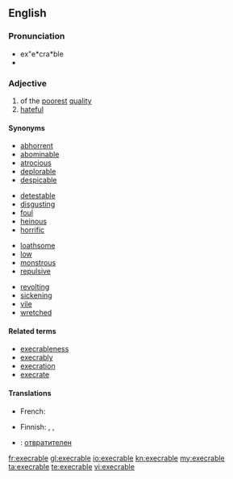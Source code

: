 {{also|exécrable}}

==English==

===Pronunciation===
*ex"e*cra*ble
*{{audio|Execrable-pronunciation-us.ogg|Audio pronunciation}}

===Adjective===
{{en-adj}}

# of the [[poor]]est [[quality]]
# [[hateful]]

====Synonyms====
{{top4}}
* [[abhorrent]]
* [[abominable]]
* [[atrocious]]
* [[deplorable]]
* [[despicable]]
{{mid4}}
* [[detestable]]
* [[disgusting]]
* [[foul]]
* [[heinous]]
* [[horrific]]
{{mid4}}
* [[loathsome]]
* [[low]]
* [[monstrous]]
* [[repulsive]]
{{mid4}}
* [[revolting]]
* [[sickening]]
* [[vile]]
* [[wretched]]
{{bottom}}

====Related terms====
* [[execrableness]]
* [[execrably]]
* [[execration]]
* [[execrate]]

====Translations====
{{trans-top|of the poorest quality}}
{{trans-mid}}
* French: {{t+|fr|exécrable|m|f}}
{{trans-bottom}}

{{trans-top|hateful}}
* Finnish: {{t+|fi|inhottava}}, {{t+|fi|iljettävä}}, {{t-|fi|kuvottava}}
{{trans-mid}}
{{trans-bottom}}

{{checktrans-top}}
*{{ttbc|Bulgarian}}: [[отвратителен]]
{{checktrans-bottom}}

[[fr:execrable]]
[[gl:execrable]]
[[io:execrable]]
[[kn:execrable]]
[[my:execrable]]
[[ta:execrable]]
[[te:execrable]]
[[vi:execrable]]